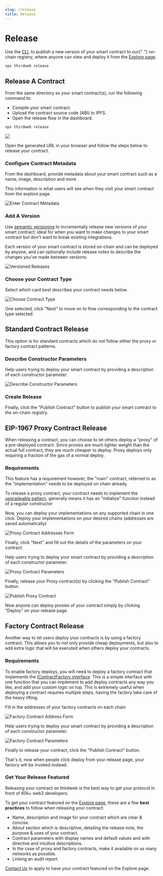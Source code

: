 ```yaml
---
slug: /release
title: Release
---
```



# Release

<div className="heroGrid">
<div>

<p>
Use the <a href="https://portal.thirdweb.com/cli">CLI</a>,
to publish a new version of your smart contract to our{" "}
on-chain registry,
where anyone can view and deploy it from the <a href="https://thirdweb.com/explore">Explore page</a>.

</p>

```bash
npx thirdweb release
```

</div>

<div className="heroGridImageContainer">
  <YoutubeEmbed link={"https://www.youtube.com/embed/itE25mcYpzU"} />
</div>
</div>

## Release A Contract

<div className="heroGrid">
<div>

From the same directory as your smart contract(s), run the following command
to:

- Compile your smart contract.
- Upload the contract source code (ABI) to IPFS.
- Open the release flow in the dashboard.

```bash
npx thirdweb release
```

</div>

<div className="heroGridImageContainer">
  <img src="/assets/release.png"/>
</div>
</div>

Open the generated URL in your browser and follow the steps below to release your contract.

### Configure Contract Metadata

From the dashboard, provide metadata about your smart contract such as a name, image, description and more.

This information is what users will see when they visit your smart contract from the explore page.

![Enter Contract Metadata](/assets/publish/publish-your-contract.png)

### Add A Version

Use [semantic versioning](https://semver.org/) to incrementally release new versions of your smart contract;
ideal for when you want to make changes to your smart contract but don't want to break existing integrations.

Each version of your smart contract is stored on-chain and can be deployed by anyone, and
can optionally include release notes to describe the changes you've made between versions.

![Versioned Releases](/assets/publish/version-and-audit.png)

### Choose your Contract Type

Select which card best describes your contract needs below.

![Choose Contract Type](/assets/publish/choose-contract-type.png)

One selected, click "Next" to move on to flow corresponding to the contract type selected:

<ChoosePublishContract />

<!-- Selects Standard Contract -->

<div id="standard-contract-section">

## Standard Contract Release

This option is for standard contracts which do not follow either the proxy or factory contract patterns.

### Describe Constructor Parameters

Help users trying to deploy your smart contract by providing a description of each constructor parameter.

![Describe Constructor Parameters](/assets/publish/contract-parameters.png)

### Create Release

Finally, click the "Publish Contract" button to publish your smart contract to the on-chain registry.

</div>

<!-- Selects Proxy Contract -->

<div id="proxy-contract-section">

## EIP-1967 Proxy Contract Release

When releasing a contract, you can choose to let others deploy a "proxy" of a pre-deployed contract. Since proxies are much lighter weight than the actual full contract, they are much cheaper to deploy. Proxy deploys only requiring a fraction of the gas of a normal deploy.

### Requirements

This feature has a requirement however, the "main" contract, referred to as the "implementation" needs to be deployed on chain already.

To release a proxy contract, your contract needs to implement the [upgradeable pattern](https://docs.openzeppelin.com/upgrades-plugins/1.x/writing-upgradeable), generally means it has an "initialize" function instead of a regular constructor

Now, you can deploy your implementations on any supported chain in one click.
Deploy your implementations on your desired chains (addresses are saved automatically)

![Proxy Contract Addresses Form](/assets/publish/proxy-address.png)

Finally, click "Next" and fill out the details of the parameters on your contract.

Help users trying to deploy your smart contract by providing a description of each constructor parameter.

![Proxy Contract Parameters](/assets/publish/proxy-params.png)

Finally, release your Proxy contract(s) by clicking the "Publish Contract" button.

![Publish Proxy Contract](/assets/publish/proxy-publish.png)

Now anyone can deploy proxies of your contract simply by clicking "Deploy" on your release page.

</div>

<!-- Selects Factory Contract -->

<div id="factory-contract-section">

## Factory Contract Release

Another way to let users deploy your contracts is by using a factory contract. This allows you to not only provide cheap deployments, but also to add extra logic that will be executed when others deploy your contracts.

### Requirements

To enable factory deploys, you will need to deploy a factory contract that implements the [IContractFactory interface](https://portal.thirdweb.com/contracts/IContractFactory). This is a simple interface with one function that you can implement to add deploy contracts any way you like, and add your custom logic on top. This is extremely useful when deploying a contract requires multiple steps, having the factory take care of the heavy lifting.

Fill in the addresses of your factory contracts on each chain

![Factory Contract Address Form](/assets/publish/factory-addresses.png)

Help users trying to deploy your smart contract by providing a description of each constructor parameter.

![Factory Contract Parameters](/assets/publish/contract-parameters.png)

Finally to release your contract, click the "Publish Contract" button.

That's it, now when people click deploy from your release page, your factory will be invoked instead.

</div>

### Get Your Release Featured

Releasing your contract on thirdweb is the best way to get your protocol in front of 60k+ web3 developers.

To get your contract featured on the <a href="https://thirdweb.com/explore">Explore page</a>, these are a few **best practices** to follow when releasing your contract:

- Name, description and image for your contract which are clear & concise.
- _About_ section which is descriptive, detailing the release note, the purpose & uses of your contract.
- Contract parameters with display names and default values and with directive and intuitive descriptions.
- In the case of proxy and factory contracts, make it available on as many networks as possible.
- Linking an audit report.

[Contact Us](https://form.typeform.com/to/FAwehBFl) to apply to have your contract featured on the Explore page.

